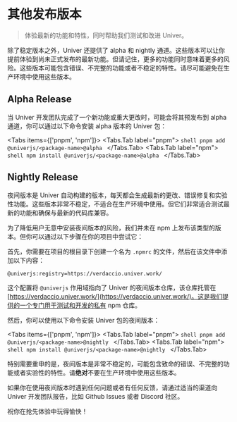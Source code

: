 
# 其他发布版本

<BadgeGroup values={[UniverTypes.GENERAL]} value={UniverTypes.GENERAL} />

> 体验最新的功能和特性，同时帮助我们测试和改进 Univer。

除了稳定版本之外，Univer 还提供了 alpha 和 nightly 通道。这些版本可以让你提前体验到尚未正式发布的最新功能。但请记住，更多的功能同时意味着更多的风险。这些版本可能包含错误、不完整的功能或者不稳定的特性。请尽可能避免在生产环境中使用这些版本。

## Alpha Release

当 Univer 开发团队完成了一个新功能或重大更改时，可能会将其预发布到 alpha 通道，你可以通过以下命令安装 alpha 版本的 Univer 包：

<Tabs items={['pnpm', 'npm']}>
  <Tabs.Tab label="pnpm">
    ```shell
    pnpm add @univerjs/<package-name>@alpha
    ```
  </Tabs.Tab>
  <Tabs.Tab label="npm">
    ```shell
    npm install @univerjs/<package-name>@alpha
    ```
  </Tabs.Tab>
</Tabs>

## Nightly Release

夜间版本是 Univer 自动构建的版本，每天都会生成最新的更改、错误修复和实验性功能。这些版本非常不稳定，不适合在生产环境中使用。但它们非常适合测试最新的功能和确保与最新的代码库兼容。

为了降低用户无意中安装夜间版本的风险，我们并未在 npm 上发布该类型的版本。但你可以通过以下步骤在你的项目中尝试它：

首先，你需要在项目的根目录下创建一个名为 `.npmrc` 的文件，然后在该文件中添加以下内容：

```Properties
@univerjs:registry=https://verdaccio.univer.work/
```

这个配置将 `@univerjs` 作用域指向了 Univer 的夜间版本仓库，该仓库托管在 [https://verdaccio.univer.work/](https://verdaccio.univer.work/)。这是我们提供的一个专门用于测试和开发的私有 npm 仓库。

然后，你可以使用以下命令安装 Univer 包的夜间版本：

<Tabs items={['pnpm', 'npm']}>
  <Tabs.Tab label="pnpm">
    ```shell
    pnpm add @univerjs/<package-name>@nightly
    ```
  </Tabs.Tab>
  <Tabs.Tab label="npm">
    ```shell
    npm install @univerjs/<package-name>@nightly
    ```
  </Tabs.Tab>
</Tabs>

特别需要重申的是，夜间版本是非常不稳定的，可能包含致命的错误、不完整的功能或者实验性的特性。请**绝对**不要在生产环境中使用这些版本。

如果你在使用夜间版本时遇到任何问题或者有任何反馈，请通过适当的渠道向 Univer 开发团队报告，比如 Github Issues 或者 Discord 社区。

祝你在抢先体验中玩得愉快！
